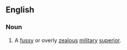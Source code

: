 ==English==

===Noun===
{{en-noun|bags of rations}}

# {{lb|en|idiomatic|dated|WW I}} A [[fussy]] or overly [[zealous]] [[military]] [[superior]].
